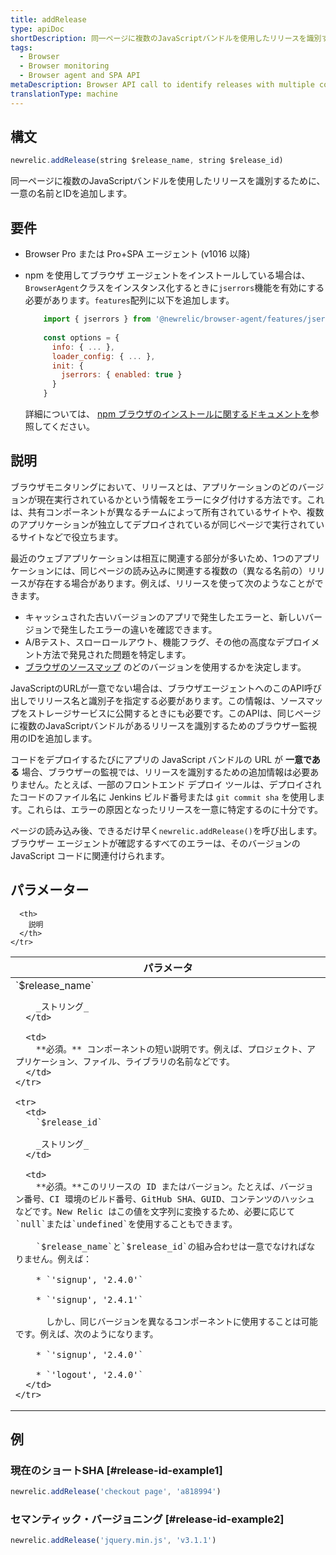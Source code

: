```yaml
---
title: addRelease
type: apiDoc
shortDescription: 同一ページに複数のJavaScriptバンドルを使用したリリースを識別するために、一意の名前とIDを追加します。
tags:
  - Browser
  - Browser monitoring
  - Browser agent and SPA API
metaDescription: Browser API call to identify releases with multiple components on the same page.
translationType: machine
---
```


## 構文

```js
newrelic.addRelease(string $release_name, string $release_id)
```

同一ページに複数のJavaScriptバンドルを使用したリリースを識別するために、一意の名前とIDを追加します。

## 要件

* Browser Pro または Pro+SPA エージェント (v1016 以降)

* npm を使用してブラウザ エージェントをインストールしている場合は、 `BrowserAgent`クラスをインスタンス化するときに`jserrors`機能を有効にする必要があります。`features`配列に以下を追加します。

  ```js
      import { jserrors } from '@newrelic/browser-agent/features/jserrors';
      
      const options = {
        info: { ... },
        loader_config: { ... },
        init: {
          jserrors: { enabled: true }
        }
      }
  ```

  詳細については、 [npm ブラウザのインストールに関するドキュメントを](https://www.npmjs.com/package/@newrelic/browser-agent#new-relic-browser-agent)参照してください。

## 説明

ブラウザモニタリングにおいて、リリースとは、アプリケーションのどのバージョンが現在実行されているかという情報をエラーにタグ付けする方法です。これは、共有コンポーネントが異なるチームによって所有されているサイトや、複数のアプリケーションが独立してデプロイされているが同じページで実行されているサイトなどで役立ちます。

最近のウェブアプリケーションは相互に関連する部分が多いため、1つのアプリケーションには、同じページの読み込みに関連する複数の（異なる名前の）リリースが存在する場合があります。例えば、リリースを使って次のようなことができます。

* キャッシュされた古いバージョンのアプリで発生したエラーと、新しいバージョンで発生したエラーの違いを確認できます。
* A/Bテスト、スローロールアウト、機能フラグ、その他の高度なデプロイメント方法で発見された問題を特定します。
* [ブラウザのソースマップ](/docs/new-relic-browser-source-map-support) のどのバージョンを使用するかを決定します。

JavaScriptのURLが一意でない場合は、ブラウザエージェントへのこのAPI呼び出しでリリース名と識別子を指定する必要があります。この情報は、ソースマップをストレージサービスに公開するときにも必要です。このAPIは、同じページに複数のJavaScriptバンドルがあるリリースを識別するためのブラウザー監視用のIDを追加します。

コードをデプロイするたびにアプリの JavaScript バンドルの URL が **一意である** 場合、ブラウザーの監視では、リリースを識別するための追加情報は必要ありません。たとえば、一部のフロントエンド デプロイ ツールは、デプロイされたコードのファイル名に Jenkins ビルド番号または `git commit sha` を使用します。これらは、エラーの原因となったリリースを一意に特定するのに十分です。

ページの読み込み後、できるだけ早く`newrelic.addRelease()`を呼び出します。ブラウザー エージェントが確認するすべてのエラーは、そのバージョンの JavaScript コードに関連付けられます。

## パラメーター

<table>
  <thead>
    <tr>
      <th width="25%">
        パラメータ
      </th>

      <th>
        説明
      </th>
    </tr>
  </thead>

  <tbody>
    <tr>
      <td>
        `$release_name`

        _ストリング_
      </td>

      <td>
        **必須。** コンポーネントの短い説明です。例えば、プロジェクト、アプリケーション、ファイル、ライブラリの名前などです。
      </td>
    </tr>

    <tr>
      <td>
        `$release_id`

        _ストリング_
      </td>

      <td>
        **必須。**このリリースの ID またはバージョン。たとえば、バージョン番号、CI 環境のビルド番号、GitHub SHA、GUID、コンテンツのハッシュなどです。New Relic はこの値を文字列に変換するため、必要に応じて`null`または`undefined`を使用することもできます。

        `$release_name`と`$release_id`の組み合わせは一意でなければなりません。例えば：

        * `'signup', '2.4.0'`

        * `'signup', '2.4.1'`

          しかし、同じバージョンを異なるコンポーネントに使用することは可能です。例えば、次のようになります。

        * `'signup', '2.4.0'`

        * `'logout', '2.4.0'`
      </td>
    </tr>
  </tbody>
</table>

## 例

### 現在のショートSHA [#release-id-example1]

```js
newrelic.addRelease('checkout page', 'a818994')
```

### セマンティック・バージョニング [#release-id-example2]

```js
newrelic.addRelease('jquery.min.js', 'v3.1.1')
```